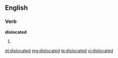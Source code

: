 ==English==

===Verb===
'''dislocated'''

# {{past of|dislocate}}

[[et:dislocated]]
[[mg:dislocated]]
[[te:dislocated]]
[[vi:dislocated]]